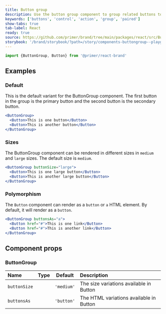 ```yaml
---
title: Button group
description: Use the button group component to group related buttons together.
keywords: ['buttons', 'control', 'action', 'group', 'paired']
show-tabs: true
tab-label: React
ready: true
source: https://github.com/primer/brand/tree/main/packages/react/src/ButtonGroup/ButtonGroup.tsx
storybook: '/brand/storybook/?path=/story/components-buttongroup--playground'
---
```



```js
import {ButtonGroup, Button} from '@primer/react-brand'
```

## Examples

### Default

This is the default variant for the ButtonGroup component. The first button in the group is the primary button and the second button is the secondary button.

```jsx live
<ButtonGroup>
  <Button>This is one button</Button>
  <Button>This is another button</Button>
</ButtonGroup>
```

### Sizes

The ButtonGroup component can be rendered in different sizes in `medium` and `large` sizes. The default size is `medium`.

```jsx live
<ButtonGroup buttonSize="large">
  <Button>This is one large button</Button>
  <Button>This is another large button</Button>
</ButtonGroup>
```

### Polymorphism

The `Button` component can render as a `button` or `a` HTML element. By default, it will render as a `button`.

```jsx live
<ButtonGroup buttonsAs="a">
  <Button href="#">This is one link</Button>
  <Button href="#">This is another link</Button>
</ButtonGroup>
```

## Component props

### ButtonGroup

| Name         | Type                     |  Default   | Description                             |
| :----------- | :----------------------- | :--------: | :-------------------------------------- |
| `buttonSize` | <ButtonGroupSizesProp /> | `'medium'` | The size variations available in Button |
| `buttonsAs`  | <ButtonGroupAsProp />    | `'button'` | The HTML variations available in Button |
